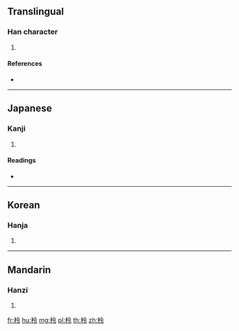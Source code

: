 {{character info/new}}
==Translingual==

===Han character===
{{Han char|rn=115|rad=禾|as=05|sn=10|four=|canj=HDOII}}

# {{defn|Han|sort=禾05}}

====References====
* {{Han ref|kx=0851.260|dkj=24991|dj=1275.240|hdz=42601.020|uh=79E2|ud=31202}}

----

==Japanese==

===Kanji===
{{ja-kanji|grade=|rs=禾05}}

# {{defn|lang=ja|sort=禾05}}

====Readings====
* {{ja-readings|on=[[れい]] (rei), [[りょう]] (ryō)|kun=[[よはい]] (yohai)|nanori=}}

----

==Korean==

===Hanja===
{{ko-hanja|hangeul=[[령]]>[[영]]|eumhun=|rv=ryeong>yeong|mr=ryŏng>yŏng|y=lyeng>yeng}}

# {{defn|lang=ko|sort=禾05}}

----

==Mandarin==

===Hanzi===
{{cmn-hanzi|pin=[[líng]] ([[ling2]])|wg=ling<sup>2</sup>}}

# {{defn|lang=cmn|sort=禾05}}

[[fr:秢]]
[[hu:秢]]
[[mg:秢]]
[[pl:秢]]
[[th:秢]]
[[zh:秢]]